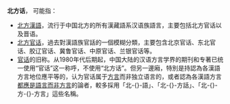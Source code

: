 '''北方话'''，<!-- 是一个模糊的概念，-->可能指：

*[[北方漢語|北方漢語]]，流行于中国北方的所有漢藏語系汉语族語言，主要包括北方官话以及晋语。
*[[北方官话|北方官话]]，過去對漢語族官話的一個模糊分類，主要包含北京官话、东北官话、胶辽官话、冀鲁官话、中原官话、兰银官话等。
*[[官话|官话]]的旧称。从1980年代后期起，中国大陆的汉语方言学界的期刊和专著已统一使用“官话”这一称呼，不使用“北方话”。但另一邊廂，特別是持認為各漢語方言地位應平等的，认为官话属于[[方言|方言]]而非独立语言的，或者認為各漢語方言[[汉语#地方语言|都應是語言而非方言]]的論者，較多採用「北-{}-語」、「北-{}-方話」、「北-{}-方-{}-方言」這些名稱。

{{消歧义|B|Cat=三字消歧义}}